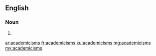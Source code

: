 ==English==

===Noun===
{{head|en|plural}}

# {{plural of|academicism|lang=en}}

[[ar:academicisms]]
[[fr:academicisms]]
[[ku:academicisms]]
[[mg:academicisms]]
[[my:academicisms]]
